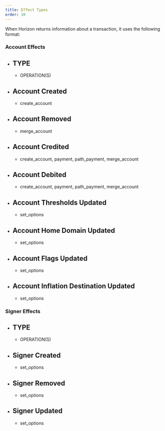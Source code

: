```yaml
---
title: Effect Types
order: 10
---
```



When Horizon returns information about a transaction, it uses the following format:

### Account Effects

<AttributeTable>

- TYPE
  - 
  - OPERATION(S)
- Account Created
  - 
  - create_account
- Account Removed
  - 
  - merge_account
- Account Credited
  - 
  - create_account, payment, path_payment, merge_account
- Account Debited
  - 
  - create_account, payment, path_payment, merge_account
- Account Thresholds Updated
  - 
  - set_options
- Account Home Domain Updated
  - 
  - set_options
- Account Flags Updated
  - 
  - set_options
- Account Inflation Destination Updated
  - 
  - set_options

</AttributeTable>

### Signer Effects

<AttributeTable>

- TYPE
  - 
  - OPERATION(S)
- Signer Created
  - 
  - set_options
- Signer Removed
  - 
  - set_options
- Signer Updated
  - 
  - set_options

</AttributeTable>